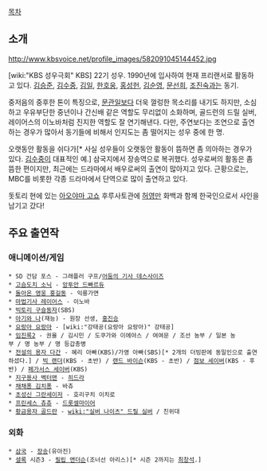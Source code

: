 [[목차]]
== 소개 ==
http://www.kbsvoice.net/profile_images/582091045144452.jpg

[wiki:"KBS 성우극회" KBS] 22기 성우. 1990년에 입사하여 현재 프리랜서로 활동하고 있다. [[김승준]], [[김수중]], [[김일]], [[한호웅]], [[홍성헌]], [[김순영]], [[문선희]], [[조진숙]]과는 동기.

중저음의 중후한 톤이 특징으로, [[문관일]]보다 더욱 껄렁한 목소리를 내기도 하지만, 소심하고 우유부단한 중년이나 간신배 같은 역할도 무리없이 소화하며,  골드런의 드릴 실버, 레이어스의 이노바처럼 진지한 역할도 잘 연기해낸다. 다만, 주연보다는 조연으로 출연하는 경우가 많아서 동기들에 비해서 인지도는 좀 떨어지는 성우 중에 한 명.

오랫동안 활동을 쉬다가[* 사실 성우들이 오랫동안 활동이 뜸하면 좀 의아하는 경우가 있다. [[김수중]]이 대표적인 예.] 삼국지에서 장송역으로 복귀했다. 성우로써의 활동은 좀 뜸한 편이지만, 최근에는 드라마에서 배우로써의 출연이 많아지고 있다. 근황으로는, MBC를 비롯한 각종 드라마에서 단역으로 많이 출연하고 있다.

돗토리 현에 있는 [[아오야마 고쇼]] 후루사토관에 [[허영만]] 화백과 함께 한국인으로서 사인을 남기고 갔다!
== 주요 출연작 ==
=== 애니메이션/게임 ===
 * SD 건담 포스 - 그래플러 구프/[[어둠의 기사 데스사이즈]]
 * [[고슴도치 소닉]] - [[앙투안 드빠르듀]]
 * [[돌아온 영웅 홍길동]] - 익룡가면
 * [[마법기사 레이어스]] - 이노바
 * [[빅토리 구슬동자]](SBS)
 * [[아기와 나]](재능) - 원장 선생, [[에도마에 아키오|홍진승]]
 * [[요랑아 요랑아]] - [wiki:"강태공(요랑아 요랑아)" 강태공]
 * [[임진록2]] - 권율 / 김시민 / 도쿠가와 이에야스 / 여여문 / 조선 농부 / 일본 농부 / 명 농부 / 명 등갑총병
 * [[전설의 용자 다간]] - 혜리 아빠(KBS)/가영 아빠(SBS)[* 2개의 더빙판에 동일인으로 출연하셨다.] / [[빅 랜더]](KBS - 초반) / [[랜드 바이슨]](KBS - 초반) / [[점보 세이버]](KBS - 후반) / [[페가서스 세이버]](KBS)
 * [[지구용사 벡터맨]] - [[히드라]]
 * [[채채퐁 김치퐁]] - 바츄
 * [[초성신 그란세이저]] - 호리구치 이치로
 * [[프린세스 츄츄]] - [[드롯셀마이어]]
 * [[황금용자 골드란]] - [[wiki:"실버 나이츠" 드릴 실버]] / 친위대

=== 외화 ===
 * [[삼국(드라마)|삼국]] - [[장송]](유아진)
 * [[셜록(드라마)|셜록]] 시즌3 - [[필립 앤더슨]](조너선 아리스)[* 시즌 2까지는 [[최창석]].]
